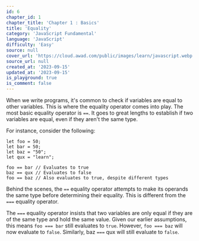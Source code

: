 ```yaml
---
id: 6
chapter_id: 1
chapter_title: 'Chapter 1 : Basics'
title: 'Equality'
category: 'JavaScript Fundamental'
language: 'JavaScript'
difficulty: 'Easy'
source: null
cover_url: 'https://cloud.awad.com/public/images/learn/javascript.webp'
source_url: null
created_at: '2023-09-15'
updated_at: '2023-09-15'
is_playground: true
is_comment: false
---
```


When we write programs, it's common to check if variables are equal to other variables. This is where the equality operator comes into play. The most basic equality operator is `==`. It goes to great lengths to establish if two variables are equal, even if they aren't the same type.

For instance, consider the following:

```
let foo = 50;
let bar = 50;
let baz = "50";
let qux = "learn";
```

```
foo == bar // Evaluates to true
baz == qux // Evaluates to false
foo == baz // Also evaluates to true, despite different types
```

Behind the scenes, the `==` equality operator attempts to make its operands the same type before determining their equality. This is different from the `===` equality operator.

The `===` equality operator insists that two variables are only equal if they are of the same type and hold the same value. Given our earlier assumptions, this means `foo === bar` still evaluates to `true`. However, `foo === baz` will now evaluate to `false`. Similarly, baz `===` qux will still evaluate to `false`.
